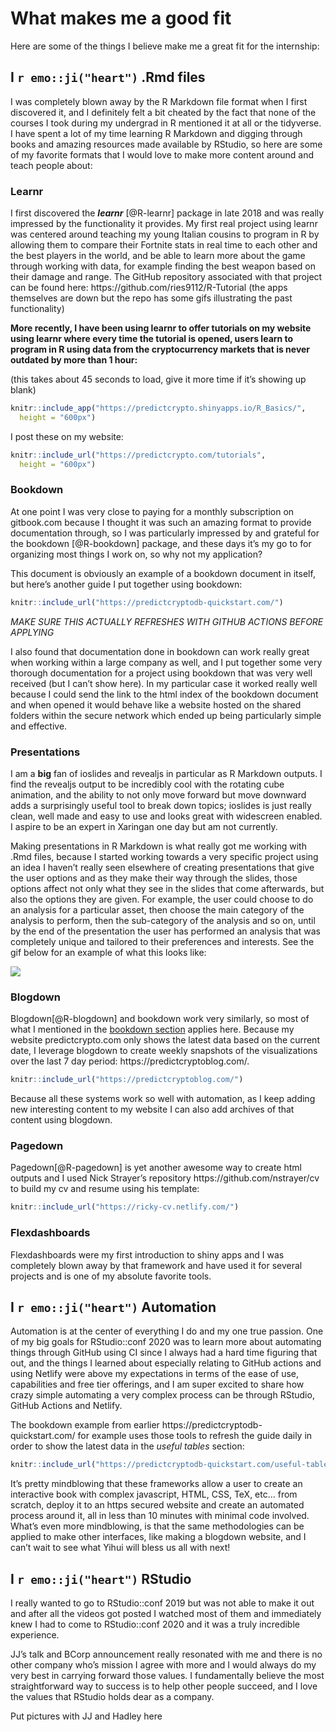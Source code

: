 # What makes me a good fit {#fit}

Here are some of the things I believe make me a great fit for the internship:

## I `r emo::ji("heart")` .Rmd files

I was completely blown away by the R Markdown file format when I first discovered it, and I definitely felt a bit cheated by the fact that none of the courses I took during my undergrad in R mentioned it at all or the tidyverse. I have spent a lot of my time learning R Markdown and digging through books and amazing resources made available by RStudio, so here are some of my favorite formats that I would love to make more content around and teach people about:


### Learnr {#learnr}

I first discovered the ***learnr*** [@R-learnr] package in late 2018 and was really impressed by the functionality it provides. My first real project using learnr was centered around teaching my young Italian cousins to program in R by allowing them to compare their Fortnite stats in real time to each other and the best players in the world, and be able to learn more about the game through working with data, for example finding the best weapon based on their damage and range. The GitHub repository associated with that project can be found here: https://github.com/ries9112/R-Tutorial (the apps themselves are down but the repo has some gifs illustrating the past functionality)

**More recently, I have been using learnr to offer tutorials on my website using learnr where every time the tutorial is opened, users learn to program in R using data from the cryptocurrency markets that is never outdated by more than 1 hour:** 

(this takes about 45 seconds to load, give it more time if it's showing up blank)

```r
knitr::include_app("https://predictcrypto.shinyapps.io/R_Basics/",
  height = "600px")
```

I post these on my website:
```r
knitr::include_url("https://predictcrypto.com/tutorials",
  height = "600px")
```


### Bookdown {#bookdown}

At one point I was very close to paying for a monthly subscription on gitbook.com because I thought it was such an amazing format to provide documentation through, so I was particularly impressed by and grateful for the bookdown [@R-bookdown] package, and these days it's my go to for organizing most things I work on, so why not my application?

This document is obviously an example of a bookdown document in itself, but here's another guide I put together using bookdown:

```r
knitr::include_url("https://predictcryptodb-quickstart.com/")
```

*MAKE SURE THIS ACTUALLY REFRESHES WITH GITHUB ACTIONS BEFORE APPLYING*

I also found that documentation done in bookdown can work really great when working within a large company as well, and I put together some very thorough documentation for a project using bookdown that was very well received (but I can't show here). In my particular case it worked really well because I could send the link to the html index of the bookdown document and when opened it would behave like a website hosted on the shared folders within the secure network which ended up being particularly simple and effective.


### Presentations {#presentations}

I am a **big** fan of ioslides and revealjs in particular as R Markdown outputs. I find the revealjs output to be incredibly cool with the rotating cube animation, and the ability to not only move forward but move downward adds a surprisingly useful tool to break down topics; ioslides is just really clean, well made and easy to use and looks great with widescreen enabled. I aspire to be an expert in Xaringan one day but am not currently.

Making presentations in R Markdown is what really got me working with .Rmd files, because I started working towards a very specific project using an idea I haven't really seen elsewhere of creating presentations that give the user options and as they make their way through the slides, those options affect not only what they see in the slides that come afterwards, but also the options they are given. For example, the user could choose to do an analysis for a particular asset, then choose the main category of the analysis to perform, then the sub-category of the analysis and so on, until by the end of the presentation the user has performed an analysis that was completely unique and tailored to their preferences and interests. See the gif below for an example of what this looks like:

![](images/dynamic_presentation.gif)


### Blogdown {#blogdown}

Blogdown[@R-blogdown] and bookdown work very similarly, so most of what I mentioned in the [bookdown section](#bookdown) applies here. Because my website predictcrypto.com only shows the latest data based on the current date, I leverage blogdown to create weekly snapshots of the visualizations over the last 7 day period: https://predictcryptoblog.com/. 

```r
knitr::include_url("https://predictcryptoblog.com/")
```

Because all these systems work so well with automation, as I keep adding new interesting content to my website I can also add archives of that content using blogdown.

### Pagedown {#pagedown}

Pagedown[@R-pagedown] is yet another awesome way to create html outputs and I used Nick Strayer's repository https://github.com/nstrayer/cv to build my cv and resume using his template:

```r
knitr::include_url("https://ricky-cv.netlify.com/")
```


### Flexdashboards {#flexdashboards}

Flexdashboards were my first introduction to shiny apps and I was completely blown away by that framework and have used it for several projects and is one of my absolute favorite tools.

## I `r emo::ji("heart")` Automation {#automation}

Automation is at the center of everything I do and my one true passion. One of my big goals for RStudio::conf 2020 was to learn more about automating things through GitHub using CI since I always had a hard time figuring that out, and the things I learned about especially relating to GitHub actions and using Netlify were above my expectations in terms of the ease of use, capabilities and free tier offerings, and I am super excited to share how crazy simple automating a very complex process can be through RStudio, GitHub Actions and Netlify. 

The bookdown example from earlier https://predictcryptodb-quickstart.com/ for example uses those tools to refresh the guide daily in order to show the latest data in the *useful tables* section:

```r
knitr::include_url("https://predictcryptodb-quickstart.com/useful-tables.html")
```

It's pretty mindblowing that these frameworks allow a user to create an interactive book with complex javascript, HTML, CSS, TeX, etc... from scratch, deploy it to an https secured website and create an automated process around it, all in less than 10 minutes with minimal code involved. What's even more mindblowing, is that the same methodologies can be applied to make other interfaces, like making a blogdown website, and I can't wait to see what Yihui will bless us all with next!




## I `r emo::ji("heart")` RStudio {#rstudio}

I really wanted to go to RStudio::conf 2019 but was not able to make it out and after all the videos got posted I watched most of them and immediately knew I had to come to RStudio::conf 2020 and it was a truly incredible experience.

JJ's talk and BCorp announcement really resonated with me and there is no other company who's mission I agree with more and I would always do my very best in carrying forward those values. I fundamentally believe the most straightforward way to success is to help other people succeed, and I love the values that RStudio holds dear as a company.

Put pictures with JJ and Hadley here

<!-- I believe helping others is the most straightforward way  -->


<!-- Rayshader -->


<!-- ```{r} -->

<!-- ``` -->


